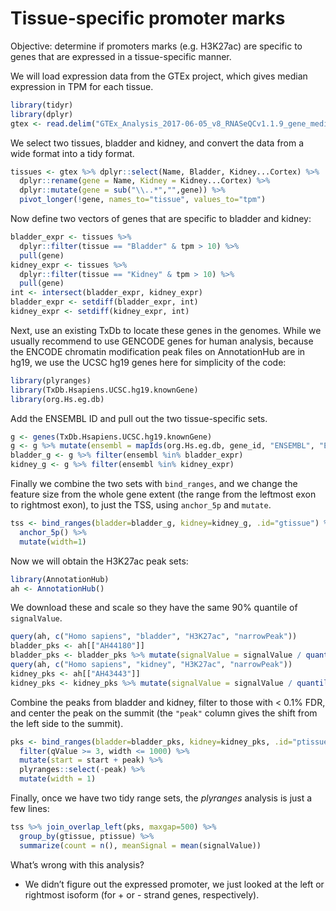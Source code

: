 # Tissue-specific promoter marks

Objective: determine if promoters marks (e.g. H3K27ac) are specific to
genes that are expressed in a tissue-specific manner.

We will load expression data from the GTEx project, which gives
median expression in TPM for each tissue.

```r
library(tidyr)
library(dplyr)
gtex <- read.delim("GTEx_Analysis_2017-06-05_v8_RNASeQCv1.1.9_gene_median_tpm.gct.gz", skip=2)
```

We select two tissues, bladder and kidney, and convert the data from a
wide format into a tidy format.

```r
tissues <- gtex %>% dplyr::select(Name, Bladder, Kidney...Cortex) %>%
  dplyr::rename(gene = Name, Kidney = Kidney...Cortex) %>%
  dplyr::mutate(gene = sub("\\..*","",gene)) %>%
  pivot_longer(!gene, names_to="tissue", values_to="tpm")
```

Now define two vectors of genes that are specific to bladder and kidney:

```r
bladder_expr <- tissues %>%
  dplyr::filter(tissue == "Bladder" & tpm > 10) %>%
  pull(gene)
kidney_expr <- tissues %>%
  dplyr::filter(tissue == "Kidney" & tpm > 10) %>%
  pull(gene)
int <- intersect(bladder_expr, kidney_expr)
bladder_expr <- setdiff(bladder_expr, int)
kidney_expr <- setdiff(kidney_expr, int)
```

Next, use an existing TxDb to locate these genes in the genomes. While
we usually recommend to use GENCODE genes for human analysis, because
the ENCODE chromatin modification peak files on AnnotationHub are in
hg19, we use the UCSC hg19 genes here for simplicity of the code:

```r
library(plyranges)
library(TxDb.Hsapiens.UCSC.hg19.knownGene)
library(org.Hs.eg.db)
```

Add the ENSEMBL ID and pull out the two tissue-specific sets. 

```r
g <- genes(TxDb.Hsapiens.UCSC.hg19.knownGene)
g <- g %>% mutate(ensembl = mapIds(org.Hs.eg.db, gene_id, "ENSEMBL", "ENTREZID"))
bladder_g <- g %>% filter(ensembl %in% bladder_expr)
kidney_g <- g %>% filter(ensembl %in% kidney_expr)
```

Finally we combine the two sets with `bind_ranges`, and we change
the feature size from the whole gene extent (the range from the
leftmost exon to rightmost exon), to just the TSS, using `anchor_5p`
and `mutate`.

```r
tss <- bind_ranges(bladder=bladder_g, kidney=kidney_g, .id="gtissue") %>%
  anchor_5p() %>%
  mutate(width=1)
```

Now we will obtain the H3K27ac peak sets:

```r
library(AnnotationHub)
ah <- AnnotationHub()
```

We download these and scale so they have the same 90% quantile of `signalValue`.

```r
query(ah, c("Homo sapiens", "bladder", "H3K27ac", "narrowPeak"))
bladder_pks <- ah[["AH44180"]]
bladder_pks <- bladder_pks %>% mutate(signalValue = signalValue / quantile(signalValue, .9)[[1]])
query(ah, c("Homo sapiens", "kidney", "H3K27ac", "narrowPeak"))
kidney_pks <- ah[["AH43443"]]
kidney_pks <- kidney_pks %>% mutate(signalValue = signalValue / quantile(signalValue, .9)[[1]])
```

Combine the peaks from bladder and kidney, filter to those with < 0.1%
FDR, and center the peak on the summit (the `"peak"` column gives the
shift from the left side to the summit).

```r
pks <- bind_ranges(bladder=bladder_pks, kidney=kidney_pks, .id="ptissue") %>%
  filter(qValue >= 3, width <= 1000) %>%
  mutate(start = start + peak) %>%
  plyranges::select(-peak) %>%
  mutate(width = 1)
```

Finally, once we have two tidy range sets, the *plyranges* analysis is
just a few lines:

```r
tss %>% join_overlap_left(pks, maxgap=500) %>%
  group_by(gtissue, ptissue) %>%
  summarize(count = n(), meanSignal = mean(signalValue))
```

What's wrong with this analysis?

* We didn't figure out the expressed promoter, we just looked at the
  left or rightmost isoform (for + or - strand genes, respectively). 
